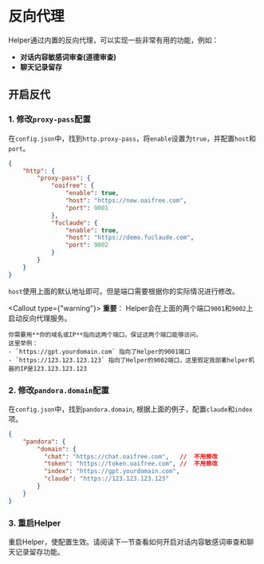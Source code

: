 
# 反向代理

Helper通过内置的反向代理，可以实现一些非常有用的功能，例如：
- **对话内容敏感词审查(道德审查)**
- **聊天记录留存**

## 开启反代
### 1. 修改`proxy-pass`配置
在`config.json`中，找到`http.proxy-pass`，将`enable`设置为`true`，并配置`host`和`port`。

```json
{
    "http": {
        "proxy-pass": {
            "oaifree": {
                "enable": true,
                "host": "https://new.oaifree.com",
                "port": 9001
            },
            "fuclaude": {
                "enable": true,
                "host": "https://demo.fuclaude.com",
                "port": 9002
            }
        }
    }
}
```
`host`使用上面的默认地址即可。但是端口需要根据你的实际情况进行修改。

<Callout type={"warning"}>
    **重要**：
    Helper会在上面的两个端口`9001`和`9002`上启动反向代理服务。

    你需要用**你的域名或IP**指向这两个端口。保证这两个端口能够访问。
    这里举例：
    - `https://gpt.yourdomain.com` 指向了Helper的9001端口
    - `https://123.123.123.123` 指向了Helper的9002端口，这里假定我部署helper机器的IP是123.123.123.123
</Callout>

### 2. 修改`pandora.domain`配置
在`config.json`中，找到`pandora.domain`, 根据上面的例子，配置`claude`和`index`项。

```json
{
    "pandora": {
        "domain": {
          "chat": "https://chat.oaifree.com",   //  不用修改
          "token": "https://token.oaifree.com", //  不用修改
          "index": "https://gpt.yourdomain.com",
          "claude": "https://123.123.123.123"
        }
    }
}
```

### 3. 重启Helper
重启Helper，使配置生效。请阅读下一节查看如何开启对话内容敏感词审查和聊天记录留存功能。
